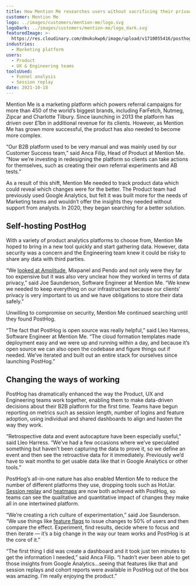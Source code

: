 ```yaml
---
title: How Mention Me researches users without sacrificing their privacy
customer: Mention Me
logo: ../images/customers/mention-me/logo.svg
logoDark: ../images/customers/mention-me/logo_dark.svg
featuredImage: >-
  https://res.cloudinary.com/dmukukwp6/image/upload/v1710055416/posthog.com/contents/images/customers/mention-me/featured.png
industries:
  - Marketing platform
users:
  - Product
  - UX & Engineering teams
toolsUsed:
  - Funnel analysis
  - Session replay
date: 2021-10-18
---
```


<FloatedImage image="/images/customers/model.png" />

Mention Me is a marketing platform which powers referral campaigns for more than 450 of the world’s biggest brands, including FarFetch, Nutmeg, Zipcar and Charlotte Tilbury. Since launching in 2013 the platform has driven over £1bn in additional revenue for its clients. However, as Mention Me has grown more successful, the product has also needed to become more complex.

“Our B2B platform used to be very manual and was mainly used by our Customer Success team,” said Anca Filip, Head of Product at Mention Me. “Now we’re investing in redesigning the platform so clients can take actions for themselves, such as creating their own referral experiments and AB tests.”

As a result of this shift, Mention Me needed to track product data which could reveal which changes were for the better. The Product team had previously used Google Analytics, but felt it was built more for the needs of Marketing teams and wouldn’t offer the insights they needed without support from analysts. In 2020, they began searching for a better solution.

<BorderWrapper>
<Quote
    imageSource="/images/customers/joe.png"
    size="md"
    name="Joe Saunderson"
    title="Software Engineer, Mention Me"
    quote={`“We looked at Amplitude, Mixpanel and Pendo and not only were they far too expensive but it was also very unclear how they worked in terms of data privacy.”`}
/>
</BorderWrapper>

## Self-hosting PostHog

With a variety of product analytics platforms to choose from, Mention Me hoped to bring in a new tool quickly and start gathering data. However, data security was a concern and the Engineering team knew it could be risky to share any data with third parties.

“We [looked at Amplitude](/blog/posthog-vs-amplitude), Mixpanel and Pendo and not only were they far too expensive but it was also very unclear how they worked in terms of data privacy,” said Joe Saunderson, Software Engineer at Mention Me. “We knew we needed to keep everything on our infrastructure because our clients’ privacy is very important to us and we have obligations to store their data safely.”

Unwilling to compromise on security, Mention Me continued searching until they found PostHog.

“The fact that PostHog is open source was really helpful,” said Lleo Harress, Software Engineer at Mention Me. “The cloud formation templates made deployment easy and we were up and running within a day, and because it’s open source we can also open the codebase and figure things out if needed. We’ve iterated and built out an entire stack for ourselves since launching PostHog.”

## Changing the ways of working

PostHog has dramatically enhanced the way the Product, UX and Engineering teams work together, enabling them to make data-driven decisions about their B2B platform for the first time. Teams have begun reporting on metrics such as session length, number of logins and feature adoption, using individual and shared dashboards to align and hasten the way they work.

“Retrospective data and event autocapture have been especially useful,” said Lleo Harress. “We’ve had a few occasions where we’ve speculated something but haven’t been capturing the data to prove it, so we define an event and then see the retroactive data for it immediately. Previously we’d have to wait months to get usable data like that in Google Analytics or other tools.”

PostHog’s all-in-one nature has also enabled Mention Me to reduce the number of different platforms they use, dropping tools such as HotJar. [Session replay](/product/session-recording) and [heatmaps](/product/heatmaps) are now both achieved with PostHog, so teams can see the qualitative and quantitative impact of changes they make all in one intertwined platform.

<BorderWrapper>
<Quote
    imageSource="/images/customers/anca.png"
    size="md"
    name="Anca Filip"
    title="Head of Product, Mention Me"
    quote={`"PostHog has helped us improve our product and get a much better understanding of our users than we've ever been able to before."`}
/>
</BorderWrapper>

“We’re creating a rich culture of experimentation,” said Joe Saunderson. “We use things like [feature flags](/product/feature-flags) to issue changes to 50% of users and then compare the effect. Experiment, find results, decide where to focus and then iterate — it’s a big change in the way our team works and PostHog is at the core of it.”

“The first thing I did was create a dashboard and it took just ten minutes to get the information I needed,” said Anca Filip. “I hadn’t ever been able to get those insights from Google Analytics...seeing that features like that and session replays and cohort reports were available in PostHog out of the box was amazing. I’m really enjoying the product.”
